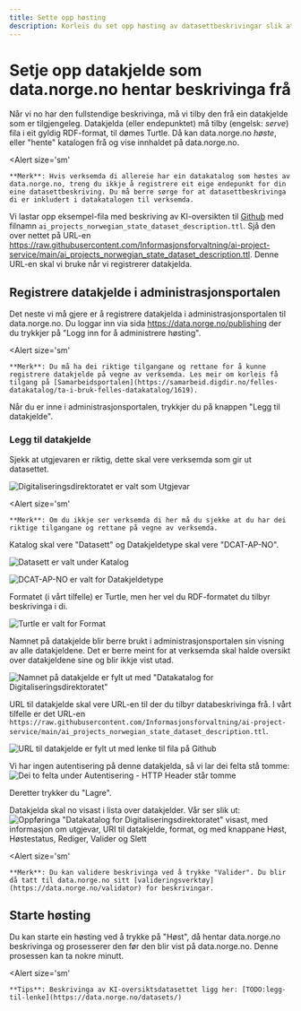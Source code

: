 ```yaml
---
title: Sette opp høsting
description: Korleis du set opp høsting av datasettbeskrivingar slik at dei blir publiserte til data.norge.no.
---
```


# Setje opp datakjelde som data.norge.no hentar beskrivinga frå

Når vi no har den fullstendige beskrivinga, må vi tilby den frå ein datakjelde som er tilgjengeleg. Datakjelda (eller endepunktet) må tilby (engelsk: _serve_) fila i eit gyldig RDF-format, til dømes Turtle. Då kan data.norge.no _høste_, eller "hente" katalogen frå og vise innhaldet på data.norge.no.

<Alert
    size='sm'
>
    **Merk**: Hvis verksemda di allereie har ein datakatalog som høstes av data.norge.no, treng du ikkje å registrere eit eige endepunkt for din eine datasettbeskriving. Du må berre sørge for at datasettbeskrivinga di er inkludert i datakatalogen til verksemda.
</Alert>

Vi lastar opp eksempel-fila med beskriving av KI-oversikten til [Github](https://github.com/Informasjonsforvaltning/ai-project-service) med filnamn `ai_projects_norwegian_state_dataset_description.ttl`. Sjå den over nettet på URL-en https://raw.githubusercontent.com/Informasjonsforvaltning/ai-project-service/main/ai_projects_norwegian_state_dataset_description.ttl.
Denne URL-en skal vi bruke når vi registrerer datakjelda.

## Registrere datakjelde i administrasjonsportalen

Det neste vi må gjere er å registrere datakjelda i administrasjonsportalen til data.norge.no. Du loggar inn via sida https://data.norge.no/publishing der du trykkjer på "Logg inn for å administrere høsting".

<Alert
    size='sm'
>
    **Merk**: Du må ha dei riktige tilgangane og rettane for å kunne registrere datakjelde på vegne av verksemda. Les meir om korleis få tilgang på [Samarbeidsportalen](https://samarbeid.digdir.no/felles-datakatalog/ta-i-bruk-felles-datakatalog/1619).
</Alert>

Når du er inne i administrasjonsportalen, trykkjer du på knappen "Legg til datakjelde".

### Legg til datakjelde

Sjekk at utgjevaren er riktig, dette skal vere verksemda som gir ut datasettet.

![Digitaliseringsdirektoratet er valt som Utgjevar](https://cms.fellesdatakatalog.digdir.no/uploads/publisher_436431d9fc.png)

<Alert
    size='sm'
>
    **Merk**: Om du ikkje ser verksemda di her må du sjekke at du har dei riktige tilgangane og rettane på vegne av verksemda.
</Alert>

Katalog skal vere "Datasett" og Datakjeldetype skal vere "DCAT-AP-NO".

![Datasett er valt under Katalog](https://cms.fellesdatakatalog.digdir.no/uploads/catalog_5b32c1d760.png)

![DCAT-AP-NO er valt for Datakjeldetype](https://cms.fellesdatakatalog.digdir.no/uploads/data_source_type_7945b706f1.png)

Formatet (i vårt tilfelle) er Turtle, men her vel du RDF-formatet du tilbyr beskrivinga i di.

![Turtle er valt for Format](https://cms.fellesdatakatalog.digdir.no/uploads/format_a178ba8a09.png)

Namnet på datakjelde blir berre brukt i administrasjonsportalen sin visning av alle datakjeldene. Det er berre meint for at verksemda skal halde oversikt over datakjeldene sine og blir ikkje vist utad.

![Namnet på datakjelde er fylt ut med "Datakatalog for Digitaliseringsdirektoratet"](https://cms.fellesdatakatalog.digdir.no/uploads/name_995474230a.png)

URL til datakjelde skal vere URL-en til der du tilbyr databeskrivinga frå. I vårt tilfelle er det URL-en `https://raw.githubusercontent.com/Informasjonsforvaltning/ai-project-service/main/ai_projects_norwegian_state_dataset_description.ttl`.

![URL til datakjelde er fylt ut med lenke til fila på Github](https://cms.fellesdatakatalog.digdir.no/uploads/url_20dd8399c0.png)

Vi har ingen autentisering på denne datakjelda, så vi lar dei felta stå tomme:
![Dei to felta under Autentisering - HTTP Header står tomme](https://cms.fellesdatakatalog.digdir.no/uploads/authentication_c4674b80ce.png)

Deretter trykker du "Lagre".

Datakjelda skal no visast i lista over datakjelder. Vår ser slik ut:
![Oppføringa "Datakatalog for Digitaliseringsdirektoratet" visast, med informasjon om utgjevar, URI til datakjelde, format, og med knappane Høst, Høstestatus, Rediger, Valider og Slett](https://cms.fellesdatakatalog.digdir.no/uploads/data_source_entry_d25303217f.png)

<Alert
    size='sm'
>
    **Merk**: Du kan validere beskrivinga ved å trykke "Valider". Du blir då tatt til data.norge.no sitt [valideringsverktøy](https://data.norge.no/validator) for beskrivingar.
</Alert>

## Starte høsting

Du kan starte ein høsting ved å trykke på "Høst", då hentar data.norge.no beskrivinga og prosesserer den før den blir vist på data.norge.no. Denne prosessen kan ta nokre minutt.

<Alert
    size='sm'
>
    **Tips**: Beskrivinga av KI-oversiktsdatasettet ligg her: [TODO:legg-til-lenke](https://data.norge.no/datasets/)
</Alert>

